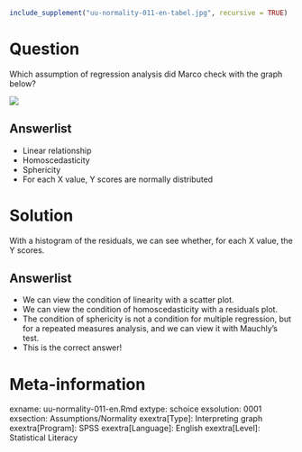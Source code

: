 ```r
include_supplement("uu-normality-011-en-tabel.jpg", recursive = TRUE)
```



Question
========
Which assumption of regression analysis did Marco check with the graph below?

![](uu-normality-011-en-tabel.jpg)

Answerlist
----------
* Linear relationship
* Homoscedasticity
* Sphericity
* For each X value, Y scores are normally distributed


Solution
========
With a histogram of the residuals, we can see whether, for each X value, the Y scores.

Answerlist
----------
* We can view the condition of linearity with a scatter plot.
* We can view the condition of homoscedasticity with a residuals plot.
* The condition of sphericity is not a condition for multiple regression, but for a repeated measures analysis, and we can view it with Mauchly's test.
* This is the correct answer!


Meta-information
================
exname: uu-normality-011-en.Rmd
extype: schoice
exsolution: 0001
exsection: Assumptions/Normality
exextra[Type]: Interpreting graph
exextra[Program]: SPSS
exextra[Language]: English
exextra[Level]: Statistical Literacy

